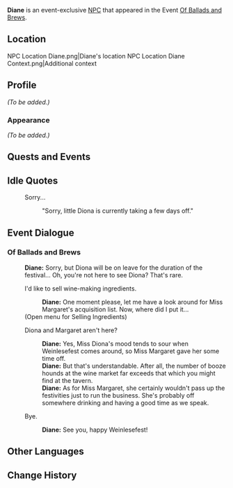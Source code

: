 {{Meta
|missing_NPC_profile  = yes
}}
{{Character Infobox
|type             = Event NPC
|image            = NPC Diane.png
|realname         = 
|deceased         = 
|region           = Mondstadt
|location         = Mondstadt
|affiliation      = The Cat's Tail
|title            = Temporary Bartender for The Cat's Tail

|ancestry         = 
|father           = 
|mother           = 
|spouse           = 
|sibling          = 
|child            = 
|relative         = 

|voiceEN          = 
|voiceCN          = 
|voiceJP          = 
|dialoguereward   = 
}}
'''Diane''' is an event-exclusive [[NPC]] that appeared in the Event [[Of Ballads and Brews]].

==Location==
<gallery>
NPC Location Diane.png|Diane's location
NPC Location Diane Context.png|Additional context
</gallery>

==Profile==
<!--Detailed story/lore information goes here.-->
''(To be added.)''

===Appearance===
<!--Keep appearance section short and concise. Limit to 2 paragraphs with 3-4 sentences each.-->
''(To be added.)''

==Quests and Events==
{{Quests and Events}}

==Idle Quotes==
{{Dialogue Start}}
: {{DIcon|Idle}} Sorry...
:: {{A|VO Diane Of Ballads and Brews 01.ogg}} "Sorry, little Diona is currently taking a few days off."
{{Dialogue End}}

==Event Dialogue==
===Of Ballads and Brews===
{{Dialogue Start}}
:'''Diane:''' Sorry, but Diona will be on leave for the duration of the festival... Oh, you're not here to see Diona? That's rare.
<!--The icon below is not as exactly the same as in-game but the closest I can find.-->
:{{DIcon|GeneralGoods}} I'd like to sell wine-making ingredients.
::'''Diane:''' One moment please, let me have a look around for Miss Margaret's acquisition list. Now, where did I put it...
:;(Open menu for Selling Ingredients)
:{{DIcon}} Diona and Margaret aren't here?
::'''Diane:''' Yes, Miss Diona's mood tends to sour when Weinlesefest comes around, so Miss Margaret gave her some time off.
::'''Diane:''' But that's understandable. After all, the number of booze hounds at the wine market far exceeds that which you might find at the tavern.
::'''Diane:''' As for Miss Margaret, she certainly wouldn't pass up the festivities just to run the business. She's probably off somewhere drinking and having a good time as we speak.
:{{DIcon}} Bye.
::'''Diane:''' See you, happy Weinlesefest!
{{Dialogue End}}
<!--
==Trivia==
* 
-->
==Other Languages==
{{Other Languages
|default_hidden = 1
|en      = Diane
|zhs     = 黛安
|zhs_rm  = Dài'ān
|zht     = 黛安
|zht_rm  = Dài'ān
|ja      = ダイアン
|ja_rm   = Daian
|ko      = 다이앤
|es      = Diane
|fr      = Diane
|ru      = Диана
|th      = Diane
|vi      = Diane
|de      = Diane
|id      = Diane
|pt      = Diane
}}

==Change History==
{{Change History|3.1}}
<!--
==References==
{{Reflist}}
-->